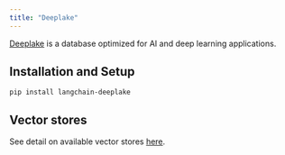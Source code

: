 ```yaml
---
title: "Deeplake"
---
```


[Deeplake](https://www.deeplake.ai/) is a database optimized for AI and deep learning applications.

## Installation and Setup

```
pip install langchain-deeplake
```

## Vector stores

See detail on available vector stores [here](/src/oss/integrations/vectorstores/activeloop_deeplake).
